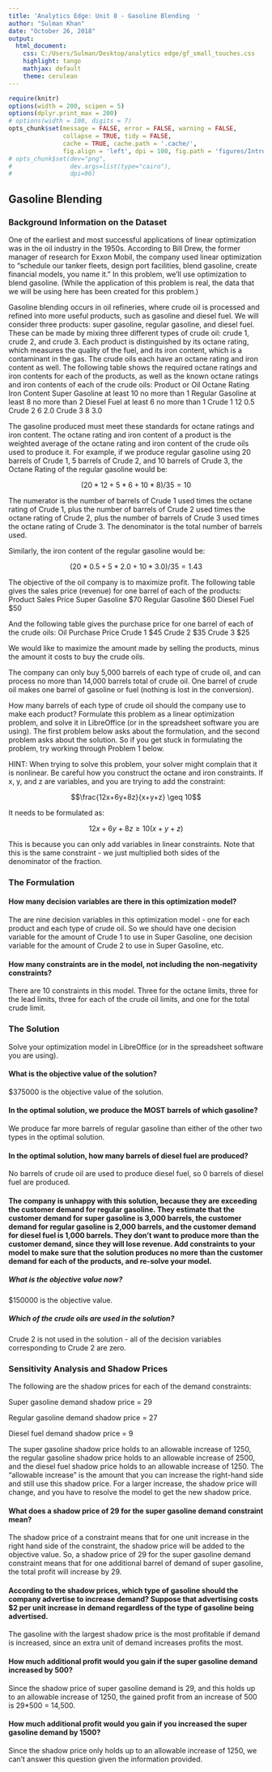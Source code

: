 ---
title: 'Analytics Edge: Unit 8 - Gasoline Blending  '
author: "Sulman Khan"
date: "October 26, 2018"
output: 
  html_document:
    css: C:/Users/Sulman/Desktop/analytics edge/gf_small_touches.css
    highlight: tango
    mathjax: default
    theme: cerulean
---

```{r setup, cache = FALSE, echo = FALSE, message = FALSE, warning = FALSE, tidy = FALSE}
require(knitr)
options(width = 200, scipen = 5)
options(dplyr.print_max = 200)
# options(width = 100, digits = 7)
opts_chunk$set(message = FALSE, error = FALSE, warning = FALSE, 
               collapse = TRUE, tidy = FALSE,
               cache = TRUE, cache.path = '.cache/', 
               fig.align = 'left', dpi = 100, fig.path = 'figures/Introductiontotextanalytics/')
# opts_chunk$set(dev="png", 
#                dev.args=list(type="cairo"),
#                dpi=96)
```
## Gasoline Blending 

### Background Information on the Dataset
One of the earliest and most successful applications of linear optimization was in the oil industry in the 1950s. According to Bill Drew, the former manager of research for Exxon Mobil, the company used linear optimization to "schedule our tanker fleets, design port facilities, blend gasoline, create financial models, you name it."  In this problem, we'll use optimization to blend gasoline. (While the application of this problem is real, the data that we will be using here has been created for this problem.) 

Gasoline blending occurs in oil refineries, where crude oil is processed and refined into more useful products, such as gasoline and diesel fuel. We will consider three products: super gasoline, regular gasoline, and diesel fuel. These can be made by mixing three different types of crude oil: crude 1, crude 2, and crude 3. Each product is distinguished by its octane rating, which measures the quality of the fuel, and its iron content, which is a contaminant in the gas. The crude oils each have an octane rating and iron content as well. The following table shows the required octane ratings and iron contents for each of the products, as well as the known octane ratings and iron contents of each of the crude oils:
Product or Oil	Octane Rating	Iron Content
Super Gasoline 	at least 10 	no more than 1
Regular Gasoline 	at least 8 	no more than 2
Diesel Fuel 	at least 6 	no more than 1
Crude 1 	12 	0.5
Crude 2 	6 	2.0
Crude 3 	8 	3.0

The gasoline produced must meet these standards for octane ratings and iron content. The octane rating and iron content of a product is the weighted average of the octane rating and iron content of the crude oils used to produce it. For example, if we produce regular gasoline using 20 barrels of Crude 1, 5 barrels of Crude 2, and 10 barrels of Crude 3, the Octane Rating of the regular gasoline would be:

$$(20*12 + 5*6 + 10*8)/35 = 10$$

The numerator is the number of barrels of Crude 1 used times the octane rating of Crude 1, plus the number of barrels of Crude 2 used times the octane rating of Crude 2, plus the number of barrels of Crude 3 used times the octane rating of Crude 3. The denominator is the total number of barrels used.

Similarly, the iron content of the regular gasoline would be:

$$(20*0.5 + 5*2.0 + 10*3.0)/35 = 1.43$$

The objective of the oil company is to maximize profit. The following table gives the sales price (revenue) for one barrel of each of the products: 
Product	Sales Price
Super Gasoline 	$70
Regular Gasoline 	$60
Diesel Fuel 	$50

And the following table gives the purchase price for one barrel of each of the crude oils:
Oil	Purchase Price
Crude 1 	$45
Crude 2 	$35
Crude 3 	$25

We would like to maximize the amount made by selling the products, minus the amount it costs to buy the crude oils.

The company can only buy 5,000 barrels of each type of crude oil, and can process no more than 14,000 barrels total of crude oil. One barrel of crude oil makes one barrel of gasoline or fuel (nothing is lost in the conversion).

How many barrels of each type of crude oil should the company use to make each product? Formulate this problem as a linear optimization problem, and solve it in LibreOffice (or in the spreadsheet software you are using). The first problem below asks about the formulation, and the second problem asks about the solution. So if you get stuck in formulating the problem, try working through Problem 1 below.

HINT: When trying to solve this problem, your solver might complain that it is nonlinear. Be careful how you construct the octane and iron constraints. If x, y, and z are variables, and you are trying to add the constraint:

$$\frac{12x+6y+8z}{x+y+z} \geq 10$$


It needs to be formulated as:

$$12x+6y+8z \geq 10(x+y+z)$$

This is because you can only add variables in linear constraints. Note that this is the same constraint - we just multiplied both sides of the denominator of the fraction.

### The Formulation 

#### How many decision variables are there in this optimization model?

The are nine decision variables in this optimization model - one for each product and each type of crude oil. So we should have one decision variable for the amount of Crude 1 to use in Super Gasoline, one decision variable for the amount of Crude 2 to use in Super Gasoline, etc.

#### How many constraints are in the model, not including the non-negativity constraints?

There are 10 constraints in this model. Three for the octane limits, three for the lead limits, three for each of the crude oil limits, and one for the total crude limit. 

### The Solution 

Solve your optimization model in LibreOffice (or in the spreadsheet software you are using). 


#### What is the objective value of the solution?

$375000 is the objective value of the solution.

#### In the optimal solution, we produce the MOST barrels of which gasoline?

We produce far more barrels of regular gasoline than either of the other two types in the optimal solution.

#### In the optimal solution, how many barrels of diesel fuel are produced?

No barrels of crude oil are used to produce diesel fuel, so 0 barrels of diesel fuel are produced.

#### The company is unhappy with this solution, because they are exceeding the customer demand for regular gasoline. They estimate that the customer demand for super gasoline is 3,000 barrels, the customer demand for regular gasoline is 2,000 barrels, and the customer demand for diesel fuel is 1,000 barrels. They don't want to produce more than the customer demand, since they will lose revenue. Add constraints to your model to make sure that the solution produces no more than the customer demand for each of the products, and re-solve your model. 

##### What is the objective value now?

$150000 is the objective value.

##### Which of the crude oils are used in the solution?

Crude 2 is not used in the solution - all of the decision variables corresponding to Crude 2 are zero.

### Sensitivity Analysis and Shadow Prices 

The following are the shadow prices for each of the demand constraints:

Super gasoline demand shadow price = 29

Regular gasoline demand shadow price = 27

Diesel fuel demand shadow price = 9

The super gasoline shadow price holds to an allowable increase of 1250, the regular gasoline shadow price holds to an allowable increase of 2500, and the diesel fuel shadow price holds to an allowable increase of 1250. The "allowable increase" is the amount that you can increase the right-hand side and still use this shadow price. For a larger increase, the shadow price will change, and you have to resolve the model to get the new shadow price.

#### What does a shadow price of 29 for the super gasoline demand constraint mean?

The shadow price of a constraint means that for one unit increase in the right hand side of the constraint, the shadow price will be added to the objective value. So, a shadow price of 29 for the super gasoline demand constraint means that for one additional barrel of demand of super gasoline, the total profit will increase by 29.

#### According to the shadow prices, which type of gasoline should the company advertise to increase demand? Suppose that advertising costs $2 per unit increase in demand regardless of the type of gasoline being advertised.

The gasoline with the largest shadow price is the most profitable if demand is increased, since an extra unit of demand increases profits the most.

#### How much additional profit would you gain if the super gasoline demand increased by 500? 

Since the shadow price of super gasoline demand is 29, and this holds up to an allowable increase of 1250, the gained profit from an increase of 500 is 29*500 = 14,500. 

#### How much additional profit would you gain if you increased the super gasoline demand by 1500?

Since the shadow price only holds up to an allowable increase of 1250, we can't answer this question given the information provided.

